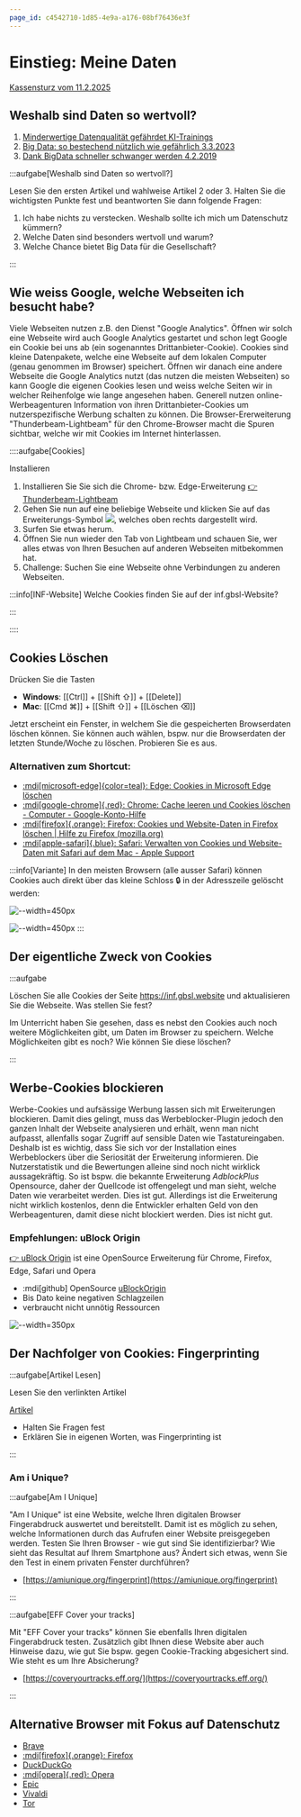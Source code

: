 ```yaml
---
page_id: c4542710-1d85-4e9a-a176-08bf76436e3f
---
```


# Einstieg: Meine Daten

[Kassensturz vom 11.2.2025](https://www.srf.ch/sendungen/kassensturz-espresso/kassensturz/sendung-vom-11-2-25-sturm-im-honigglas-gepanschte-produkte-im-verkauf)

## Weshalb sind Daten so wertvoll?


1. [Minderwertige Datenqualität gefährdet KI-Trainings](https://t3n.de/news/ki-training-am-limit-warum-minderwerige-daten-die-zukunft-der-kuenstlichen-intelligenz-gefaehrden-1658335/)
2. [Big Data: so bestechend nützlich wie gefährlich 3.3.2023](https://www.srf.ch/news/schweiz/nationales-forschungsprogramm-big-data-so-bestechend-nuetzlich-wie-gefaehrlich)
3. [Dank BigData schneller schwanger werden 4.2.2019](https://www.srf.ch/wissen/mensch/big-data-in-der-forschung-schneller-schwanger-dank-app-doch-zu-welchem-preis)


:::aufgabe[Weshalb sind Daten so wertvoll?]
<Answer type="state" id="f0a1560c-cece-4826-90b2-ceb1179b9b37" />

Lesen Sie den ersten Artikel und wahlweise Artikel 2 oder 3. Halten Sie die wichtigsten Punkte fest und beantworten Sie dann folgende Fragen:

1. Ich habe nichts zu verstecken. Weshalb sollte ich mich um Datenschutz kümmern?
2. Welche Daten sind besonders wertvoll und warum?
3. Welche Chance bietet Big Data für die Gesellschaft?

<Answer type="text" id="fb69e4a2-0179-4d3f-84d6-727cdd873fe7" />
:::

## Wie weiss Google, welche Webseiten ich besucht habe?

Viele Webseiten nutzen z.B. den Dienst "Google Analytics". Öffnen wir solch eine Webseite wird auch Google Analytics gestartet und schon legt Google ein Cookie bei uns ab (ein sogenanntes Drittanbieter-Cookie). Cookies sind kleine Datenpakete, welche eine Webseite auf dem lokalen Computer (genau genommen im Browser) speichert. Öffnen wir danach eine andere Webseite die Google Analytics nutzt (das nutzen die meisten Webseiten) so kann Google die eigenen Cookies lesen und weiss welche Seiten wir in welcher Reihenfolge wie lange angesehen haben. Generell nutzen online-Werbeagenturen Information von ihren Drittanbieter-Cookies um nutzerspezifische Werbung schalten zu können. Die Browser-Ererweiterung "Thunderbeam-Lightbeam" für den Chrome-Browser macht die Spuren sichtbar, welche wir mit Cookies im Internet hinterlassen. 

::::aufgabe[Cookies]
<Answer type="state" id="166823e8-7dc9-4949-b6e4-563d1584e22f" />

Installieren 

1. Installieren Sie Sie sich die Chrome- bzw. Edge-Erweiterung [👉 Thunderbeam-Lightbeam](https://chrome.google.com/webstore/detail/thunderbeam-lightbeam-for/hjkajeglckopdkbggdiajobpilgccgnj)
2. Gehen Sie nun auf eine beliebige Webseite und klicken Sie auf das Erweiterungs-Symbol ![](https://lh3.googleusercontent.com/bIuKg7YKbGflQ7CH8dgXMs5KHWfN7r5MIuJRfZeVDzjqZEHdU4MhGt3dC2wr4BZcpk4jAavkVYtW854UkHzEInib=w128-h128-e365-rj-sc0x00ffffff), welches oben rechts dargestellt wird.
3. Surfen Sie etwas herum.
4. Öffnen Sie nun wieder den Tab von Lightbeam und schauen Sie, wer alles etwas von Ihren Besuchen auf anderen Webseiten mitbekommen hat.
5. Challenge: Suchen Sie eine Webseite ohne Verbindungen zu anderen Webseiten.

<Answer type="text" id="49ec2cb9-10ee-490e-ab24-39c74c1dc2ea" />


:::info[INF-Website]
Welche Cookies finden Sie auf der inf.gbsl-Website?

<Answer type="text" id="ce1e8abf-4726-4c9c-98e8-9a295d87fe76" />
:::

::::


## Cookies Löschen

Drücken Sie die Tasten
- __Windows__: [[Ctrl]] + [[Shift ⇧]] + [[Delete]]
- __Mac__: [[Cmd ⌘]] + [[Shift ⇧]] + [[Löschen ⌫]]

Jetzt erscheint ein Fenster, in welchem Sie die gespeicherten Browserdaten löschen können. Sie können auch wählen, bspw. nur die Browserdaten der letzten Stunde/Woche zu löschen. Probieren Sie es aus.

### Alternativen zum Shortcut:

- [:mdi[microsoft-edge]{color=teal}: Edge: Cookies in Microsoft Edge löschen](https://support.microsoft.com/de-de/microsoft-edge/cookies-in-microsoft-edge-l%C3%B6schen-63947406-40ac-c3b8-57b9-2a946a29ae09)
- [:mdi[google-chrome]{.red}: Chrome: Cache leeren und Cookies löschen - Computer - Google-Konto-Hilfe](https://support.google.com/accounts/answer/32050?co=GENIE.Platform%3DDesktop&hl=de)
- [:mdi[firefox]{.orange}: Firefox: Cookies und Website-Daten in Firefox löschen | Hilfe zu Firefox (mozilla.org)](https://support.mozilla.org/de/kb/cookies-und-website-daten-in-firefox-loschen)
- [:mdi[apple-safari]{.blue}: Safari: Verwalten von Cookies und Website-Daten mit Safari auf dem Mac - Apple Support](https://support.apple.com/de-ch/guide/safari/sfri11471/mac)


:::info[Variante]
In den meisten Browsern (alle ausser Safari) können Cookies auch direkt über das kleine Schloss 🔒 in der Adresszeile gelöscht werden:

![--width=450px](./images/delete_cookies_1.png)

![--width=450px](./images/delete_cookies_2.png)
:::


## Der eigentliche Zweck von Cookies

:::aufgabe
<Answer type="state" id="f8a5145d-08b4-4a63-aa19-3635da2e3e00" />

Löschen Sie alle Cookies der Seite https://inf.gbsl.website und aktualisieren Sie die Webseite. Was stellen Sie fest?

<Answer type="text" id="355d500a-dfed-43a9-8f32-6f11fc37bdf9" />

Im Unterricht haben Sie gesehen, dass es nebst den Cookies auch noch weitere Möglichkeiten gibt, um Daten im Browser zu speichern. Welche Möglichkeiten gibt es noch? Wie können Sie diese löschen?

<Answer type="text" id="b161f488-cce4-4f77-9a35-eb63e672428f" />

:::

## Werbe-Cookies blockieren

Werbe-Cookies und aufsässige Werbung lassen sich mit Erweiterungen blockieren. Damit dies gelingt, muss das Werbeblocker-Plugin jedoch den ganzen Inhalt der Webseite analysieren und erhält, wenn man nicht aufpasst, allenfalls sogar Zugriff auf sensible Daten wie Tastatureingaben. Deshalb ist es wichtig, dass Sie sich vor der Installation eines Werbeblockers über die Seriosität der Erweiterung informieren. Die Nutzerstatistik und die Bewertungen alleine sind noch nicht wirklick aussagekräftig. So ist bspw. die bekannte Erweiterung *AdblockPlus* Opensource, daher der Quellcode ist offengelegt und man sieht, welche Daten wie verarbeitet werden. Dies ist gut. Allerdings ist die Erweiterung nicht wirklich kostenlos, denn die Entwickler erhalten Geld von den Werbeagenturen, damit diese nicht blockiert werden. Dies ist nicht gut.

### Empfehlungen: uBlock Origin

[👉 uBlock Origin](https://ublockorigin.com/) ist eine OpenSource Erweiterung für Chrome, Firefox, Edge, Safari und Opera

- :mdi[github] OpenSource [uBlockOrigin](https://github.com/gorhill/uBlock)
- Bis Dato keine negativen Schlagzeilen
- verbraucht nicht unnötig Ressourcen

![--width=350px](./images/ublockorigin.png)




## Der Nachfolger von Cookies: Fingerprinting

:::aufgabe[Artikel Lesen]
<Answer type="state" id="37f10195-58b0-4bb7-a98c-fd562ed60ea5" />

Lesen Sie den verlinkten Artikel

[Artikel](https://traffective.com/2020/09/01/browser-fingerprinting/)

- Halten Sie Fragen fest
- Erklären Sie in eigenen Worten, was Fingerprinting ist


<Answer type="text" id="dfd05310-10e3-4b5d-bdeb-cd5b72978417" />

:::

### Am i Unique?

:::aufgabe[Am I Unique]
<Answer type="state" id="7b0b0752-5952-47e0-b878-d48b3f1530bf" />

"Am I Unique" ist eine Website, welche Ihren digitalen Browser Fingerabdruck auswertet und bereitstellt. Damit ist es möglich zu sehen, welche Informationen durch das Aufrufen einer Website preisgegeben werden. Testen Sie Ihren Browser - wie gut sind Sie identifizierbar? Wie sieht das Resultat auf Ihrem Smartphone aus? Ändert sich etwas, wenn Sie den Test in einem privaten Fenster durchführen?

- [https://amiunique.org/fingerprint](https://amiunique.org/fingerprint)

<Answer type="text" id="c627366f-ebdd-4df0-a50a-468fbba30a5f" />
:::

:::aufgabe[EFF Cover your tracks]
<Answer type="state" id="4360d1d3-559f-4d42-a007-5a337665cba4" />

Mit "EFF Cover your tracks" können Sie ebenfalls Ihren digitalen Fingerabdruck testen. Zusätzlich gibt Ihnen diese Website aber auch Hinweise dazu, wie gut Sie bspw. gegen Cookie-Tracking abgesichert sind. Wie steht es um Ihre Absicherung?

- [https://coveryourtracks.eff.org/](https://coveryourtracks.eff.org/)

<Answer type="text" id="7aaef1f4-ebc2-4809-bcf2-cbe6540be1d1" />

:::

## Alternative Browser mit Fokus auf Datenschutz

- [Brave](https://brave.com/)
- [:mdi[firefox]{.orange}: Firefox](https://www.mozilla.org/de/firefox/new/)
- [DuckDuckGo](https://duckduckgo.com/)
- [:mdi[opera]{.red}: Opera](https://www.opera.com/de)
- [Epic](https://www.epicbrowser.com/)
- [Vivaldi](https://vivaldi.com/de/)
- [Tor](https://www.torproject.org/de/)
